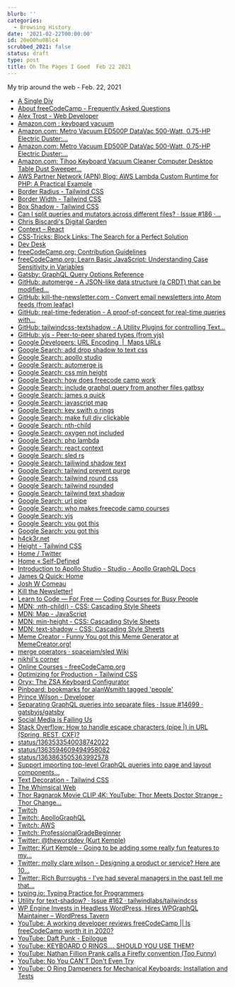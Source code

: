 ```yaml
---
blurb: ''
categories:
  - Browsing History
date: '2021-02-22T00:00:00'
id: 20eO0hu0Blc4
scrubbed_2021: false
status: draft
type: post
title: Oh The Pages I Goed  Feb 22 2021
---
```


My trip around the web - Feb. 22, 2021

- [A Single Div](https://a.singlediv.com/)
- [About freeCodeCamp - Frequently Asked Questions](https://www.freecodecamp.org/news/about/)
- [Alex Trost - Web Developer](https://www.atrost.com/til)
- [Amazon.com : keyboard vacuum](https://www.amazon.com/s?k=keyboard+vacuum&crid=10Y89LX3EVSJL&sprefix=keyboard+va%2Caps%2C180&ref=nb_sb_ss_ts-doa-p_1_11)
- [Amazon.com: Metro Vacuum ED500P DataVac 500-Watt, 0.75-HP Electric Duster:...](https://www.amazon.com/Metro-Vacuum-ED500P-500-Watt-Electric/dp/B001U899HQ/ref=sxin_10?ascsubtag=amzn1.osa.8421f059-fc6c-4d08-9b44-d15ec1af112d.ATVPDKIKX0DER.en_US&creativeASIN=B001U899HQ&crid=10Y89LX3EVSJL&cv_ct_cx=keyboard+vacuum&cv_ct_id=amzn1.osa.8421f059-fc6c-4d08-9b44-d15ec1af112d.ATVPDKIKX0DER.en_US&cv_ct_pg=search&cv_ct_we=asin&cv_ct_wn=osp-single-source-earns-comm&dchild=1&keywords=keyboard+vacuum&linkCode=oas&pd_rd_i=B001U899HQ&pd_rd_r=a19d0efe-dee1-44d1-bb34-24a76be85649&pd_rd_w=TORom&pd_rd_wg=7CLxH&pf_rd_p=f4a3aafa-93d3-4be9-a7f4-4d5c2eff701a&pf_rd_r=VFACH2EKYF4HHD92V92D&qid=1614011279&sprefix=keyboard+va%2Caps%2C180&sr=1-1-64f3a41a-73ca-403a-923c-8152c45485fe&tag=gadgetreview-tca-20)
- [Amazon.com: Metro Vacuum ED500P DataVac 500-Watt, 0.75-HP Electric Duster:...](https://www.amazon.com/Metro-Vacuum-ED500P-500-Watt-Electric/dp/B001U899HQ/ref=sxin_10?ascsubtag=amzn1.osa.8421f059-fc6c-4d08-9b44-d15ec1af112d.ATVPDKIKX0DER.en_US&creativeASIN=B001U899HQ&crid=10Y89LX3EVSJL&cv_ct_cx=keyboard%2Bvacuum&cv_ct_id=amzn1.osa.8421f059-fc6c-4d08-9b44-d15ec1af112d.ATVPDKIKX0DER.en_US&cv_ct_pg=search&cv_ct_we=asin&cv_ct_wn=osp-single-source-earns-comm&dchild=1&keywords=keyboard%2Bvacuum&linkCode=oas&pd_rd_i=B001U899HQ&pd_rd_r=a19d0efe-dee1-44d1-bb34-24a76be85649&pd_rd_w=TORom&pd_rd_wg=7CLxH&pf_rd_p=f4a3aafa-93d3-4be9-a7f4-4d5c2eff701a&pf_rd_r=VFACH2EKYF4HHD92V92D&qid=1614011279&sprefix=keyboard%2Bva%2Caps%2C180&sr=1-1-64f3a41a-73ca-403a-923c-8152c45485fe&tag=gadgetreview-tca-20&th=1)
- [Amazon.com: Tihoo Keyboard Vacuum Cleaner Computer Desktop Table Dust Sweeper...](https://www.amazon.com/Desktop-Keyboard-Cleaner-Sweeper-Collector/dp/B07GVNLPZ7/ref=sr_1_2_sspa?crid=10Y89LX3EVSJL&dchild=1&keywords=keyboard+vacuum&qid=1614011279&sprefix=keyboard+va%2Caps%2C180&sr=8-2-spons&psc=1&spLa=ZW5jcnlwdGVkUXVhbGlmaWVyPUEzRURZOFJHUUg2RE9aJmVuY3J5cHRlZElkPUEwOTAxMTcwMjFGWFZHTUJOVVJYUCZlbmNyeXB0ZWRBZElkPUEwMzAzMDA1MjEzOVRRT0E1Sk5BUiZ3aWRnZXROYW1lPXNwX2F0ZiZhY3Rpb249Y2xpY2tSZWRpcmVjdCZkb05vdExvZ0NsaWNrPXRydWU=)
- [AWS Partner Network (APN) Blog: AWS Lambda Custom Runtime for PHP: A Practical Example](https://aws.amazon.com/blogs/apn/aws-lambda-custom-runtime-for-php-a-practical-example/)
- [Border Radius - Tailwind CSS](https://tailwindcss.com/docs/border-radius)
- [Border Width - Tailwind CSS](https://tailwindcss.com/docs/border-width)
- [Box Shadow - Tailwind CSS](https://tailwindcss.com/docs/box-shadow)
- [Can I split queries and mutators across different files? · Issue #186 ·...](https://github.com/ardatan/graphql-tools/issues/186)
- [Chris Biscardi's Digital Garden](https://www.christopherbiscardi.com/free-newsletter)
- [Context – React](https://reactjs.org/docs/context.html)
- [CSS-Tricks: Block Links: The Search for a Perfect Solution](https://css-tricks.com/block-links-the-search-for-a-perfect-solution/#method-4-sprinkle-javascript-on-the-second-method)
- [Dev Desk](https://devdesks.io/)
- [freeCodeCamp.org: Contribution Guidelines](https://contribute.freecodecamp.org/#/)
- [freeCodeCamp.org: Learn Basic JavaScript: Understanding Case Sensitivity in Variables](https://www.freecodecamp.org/learn/javascript-algorithms-and-data-structures/basic-javascript/understanding-case-sensitivity-in-variables)
- [Gatsby: GraphQL Query Options Reference](https://www.gatsbyjs.com/docs/graphql-reference/)
- [GitHub: automerge - A JSON-like data structure (a CRDT) that can be modified...](https://github.com/automerge/automerge)
- [GitHub: kill-the-newsletter.com - Convert email newsletters into Atom feeds (from leafac)](https://github.com/leafac/kill-the-newsletter.com)
- [GitHub: real-time-federation - A proof-of-concept for real-time queries with...](https://github.com/apollographql/real-time-federation)
- [GitHub: tailwindcss-textshadow - A Utility Plugins for controlling Text...](https://github.com/iunteq/tailwindcss-textshadow)
- [GitHub: yjs - Peer-to-peer shared types (from yjs)](https://github.com/yjs/yjs)
- [Google Developers: URL Encoding  |  Maps URLs](https://developers.google.com/maps/documentation/urls/url-encoding)
- [Google Search: add drop shadow to text css](https://www.google.com/search?newwindow=1&client=safari&rls=en&ei=73I0YM6HGOjL5gKO8a-oDQ&q=add+drop+shadow+to+text+css&oq=add+drop+shadow+to+text+css&gs_lcp=Cgdnd3Mtd2l6EAMyAggAOgcIABCwAxBDOgcIABBHELADOgQIABBDOgYIABAWEB5QliZYiCpg7CxoAXACeACAAXKIAbQDkgEDNC4xmAEAoAEBqgEHZ3dzLXdpesgBCsABAQ&sclient=gws-wiz&ved=0ahUKEwiOu5X2hP_uAhXopVkKHY74C9UQ4dUDCA0&uact=5)
- [Google Search: apollo studio](https://www.google.com/search?client=safari&rls=en&q=apollo+studio&ie=UTF-8&oe=UTF-8)
- [Google Search: automerge js](https://www.google.com/search?client=safari&rls=en&q=automerge+js&ie=UTF-8&oe=UTF-8)
- [Google Search: css min height](https://www.google.com/search?client=safari&rls=en&q=css+min+height&ie=UTF-8&oe=UTF-8)
- [Google Search: how does freecode camp work](https://www.google.com/search?client=safari&rls=en&q=how+does+freecode+camp+work&ie=UTF-8&oe=UTF-8)
- [Google Search: include graphql query from another files gatbsy](https://www.google.com/search?newwindow=1&client=safari&rls=en&ei=pz40YKfOGcPc5gKbq7mYCA&q=include+graphql+query+from+another+files+gatbsy&oq=include+graphql+query+from+another+files+gatbsy&gs_lcp=Cgdnd3Mtd2l6EAMyBwghEAoQoAE6BwgAEEcQsAM6BQghEKABOgUIIRCrAlDdH1jSLWCDNmgBcAJ4AIAB8gGIAYwIkgEFMS42LjGYAQCgAQGqAQdnd3Mtd2l6yAEIwAEB&sclient=gws-wiz&ved=0ahUKEwjnvZiI0_7uAhVDrlkKHZtVDoMQ4dUDCA0&uact=5)
- [Google Search: james q quick](https://www.google.com/search?client=safari&rls=en&q=james+q+quick&ie=UTF-8&oe=UTF-8)
- [Google Search: javascript map](https://www.google.com/search?client=safari&rls=en&q=javascript+map&ie=UTF-8&oe=UTF-8)
- [Google Search: key swith o rings](https://www.google.com/search?client=safari&rls=en&q=key+swith+o+rings&ie=UTF-8&oe=UTF-8)
- [Google Search: make full div clickable](https://www.google.com/search?client=safari&rls=en&q=make+full+div+clickable&ie=UTF-8&oe=UTF-8)
- [Google Search: nth-child](https://www.google.com/search?client=safari&rls=en&q=nth-child&ie=UTF-8&oe=UTF-8)
- [Google Search: oxygen not included](https://www.google.com/search?client=safari&rls=en&q=oxygen+not+included&ie=UTF-8&oe=UTF-8)
- [Google Search: php lambda](https://www.google.com/search?client=safari&rls=en&q=php+lambda&ie=UTF-8&oe=UTF-8)
- [Google Search: react context](https://www.google.com/search?client=safari&rls=en&q=react+context&ie=UTF-8&oe=UTF-8)
- [Google Search: sled rs](https://www.google.com/search?client=safari&rls=en&q=sled+rs&ie=UTF-8&oe=UTF-8)
- [Google Search: tailiwind shadow text](https://www.google.com/search?client=safari&rls=en&q=tailiwind+shadow+text&ie=UTF-8&oe=UTF-8)
- [Google Search: tailwind prevent purge](https://www.google.com/search?client=safari&rls=en&q=tailwind+prevent+purge&ie=UTF-8&oe=UTF-8)
- [Google Search: tailwind round css](https://www.google.com/search?newwindow=1&client=safari&rls=en&ei=MTQzYP6zMoWC5wKQjrHgDQ&q=tailwind+round+css&oq=tailwind+round+css&gs_lcp=Cgdnd3Mtd2l6EAMyBggAEBYQHjIGCAAQFhAeMgYIABAWEB46BwgAEEcQsAM6AggAOgQIABAKOggIABAIEA0QHlD-HFiZI2DnJWgBcAJ4AIABsAGIAaQEkgEDMy4ymAEAoAEBqgEHZ3dzLXdpesgBCMABAQ&sclient=gws-wiz&ved=0ahUKEwi-kLX51PzuAhUFwVkKHRBHDNwQ4dUDCAw&uact=5)
- [Google Search: tailwind rounded](https://www.google.com/search?client=safari&rls=en&q=tailwind+rounded&ie=UTF-8&oe=UTF-8)
- [Google Search: tailwind text shadow](https://www.google.com/search?client=safari&rls=en&q=tailwind+text+shadow&ie=UTF-8&oe=UTF-8)
- [Google Search: url pipe](https://www.google.com/search?client=safari&rls=en&q=url+pipe&ie=UTF-8&oe=UTF-8)
- [Google Search: who makes freecode camp courses](https://www.google.com/search?client=safari&rls=en&q=who+makes+freecode+camp+courses&ie=UTF-8&oe=UTF-8)
- [Google Search: yjs](https://www.google.com/search?client=safari&rls=en&q=yjs&ie=UTF-8&oe=UTF-8)
- [Google Search: you got this](https://www.google.com/search?q=you+got+this&newwindow=1&client=safari&rls=en&source=lnms&tbm=isch&sa=X&ved=2ahUKEwj1rYnYvf7uAhUCy1kKHb6XBq4Q_AUoAXoECA8QAw&biw=1280&bih=646#imgrc=uJ6_qCDp5kLAnM)
- [Google Search: you got this](https://www.google.com/search?q=you%20got%20this&tbm=isch&tbs=isz:m&client=safari&hl=en&sa=X&ved=0CAIQpwVqFwoTCLiU_d29_u4CFQAAAAAdAAAAABAP&biw=1280&bih=646#imgrc=EEnyNJVmexMNCM)
- [h4ck3r.net](https://h4ck3r.net/)
- [Height - Tailwind CSS](https://tailwindcss.com/docs/height)
- [Home / Twitter](https://twitter.com/Bosslogic/status/1363875210076647431/photo/1)
- [Home « Self-Defined](https://www.selfdefined.app/)
- [Introduction to Apollo Studio - Studio - Apollo GraphQL Docs](https://www.apollographql.com/docs/studio/)
- [James Q Quick: Home](https://www.jamesqquick.com/)
- [Josh W Comeau](https://www.joshwcomeau.com/)
- [Kill the Newsletter!](https://kill-the-newsletter.com/)
- [Learn to Code — For Free — Coding Courses for Busy People](https://www.freecodecamp.org/)
- [MDN: :nth-child() - CSS: Cascading Style Sheets](https://developer.mozilla.org/en-US/docs/Web/CSS/:nth-child)
- [MDN: Map - JavaScript](https://developer.mozilla.org/en-US/docs/Web/JavaScript/Reference/Global_Objects/Map)
- [MDN: min-height - CSS: Cascading Style Sheets](https://developer.mozilla.org/en-US/docs/Web/CSS/min-height)
- [MDN: text-shadow - CSS: Cascading Style Sheets](https://developer.mozilla.org/en-US/docs/Web/CSS/text-shadow)
- [Meme Creator - Funny You got this Meme Generator at MemeCreator.org!](https://www.memecreator.org/meme/you-got-this59/)
- [merge operators · spacejam/sled Wiki](https://github.com/spacejam/sled/wiki/merge-operators)
- [nikhil's corner](https://niksethi.com/)
- [Online Courses - freeCodeCamp.org](https://www.freecodecamp.org/news/tag/online-courses/)
- [Optimizing for Production - Tailwind CSS](https://tailwindcss.com/docs/optimizing-for-production)
- [Oryx: The ZSA Keyboard Configurator](https://configure.ergodox-ez.com/moonlander/layouts/APODe/AdLPR/1)
- [Pinboard: bookmarks for alanWsmith tagged 'people'](https://pinboard.in/u:alanWsmith/t:People/)
- [Prince Wilson - Developer](https://prince.dev/)
- [Separating GraphQL queries into separate files · Issue #14699 · gatsbyjs/gatsby](https://github.com/gatsbyjs/gatsby/issues/14699)
- [Social Media is Failing Us](https://theworst.dev/social-media-is-failing-us)
- [Stack Overflow: How to handle escape characters (pipe |) in URL (Spring, REST, CXF)?](https://stackoverflow.com/questions/21940826/how-to-handle-escape-characters-pipe-in-url-spring-rest-cxf)
- [status/1363533540038742022](https://twitter.com/hypervisible/status/1363533540038742022)
- [status/1363594609494958082](https://twitter.com/rakyll/status/1363594609494958082)
- [status/1363863505363992578](https://twitter.com/TheRealDudish/status/1363863505363992578)
- [Support importing top-level GraphQL queries into page and layout components...](https://github.com/gatsbyjs/gatsby/issues/2827)
- [Text Decoration - Tailwind CSS](https://tailwindcss.com/docs/text-decoration)
- [The Whimsical Web](https://whimsical.club/)
- [Thor Ragnarok Movie CLIP 4K: YouTube: Thor Meets Doctor Strange - Thor Change...](https://www.youtube.com/watch?v=c5wkyF7PaZM)
- [Twitch](https://www.twitch.tv/)
- [Twitch: ApolloGraphQL](https://www.twitch.tv/apollographql)
- [Twitch: AWS](https://www.twitch.tv/aws)
- [Twitch: ProfessionalGradeBeginner](https://www.twitch.tv/professionalgradebeginner)
- [Twitter: @theworstdev (Kurt Kemple)](https://twitter.com/theworstdev)
- [Twitter: Kurt Kemple - Going to be adding some really fun features to my...](https://twitter.com/theworstdev/status/1360251575617400835?s=20)
- [Twitter: molly clare wilson - Designing a product or service? Here are 10...](https://twitter.com/mollyclare/status/1254886822779502593)
- [Twitter: Rich Burroughs - I’ve had several managers in the past tell me that...](https://twitter.com/richburroughs/status/1363574205879525377)
- [typing.io: Typing Practice for Programmers](https://typing.io/lesson/python/mercurial/merge.py/1)
- [Utility for text-shadow? · Issue #162 · tailwindlabs/tailwindcss](https://github.com/tailwindlabs/tailwindcss/issues/162)
- [WP Engine Invests in Headless WordPress, Hires WPGraphQL Maintainer – WordPress Tavern](https://wptavern.com/wp-engine-invests-in-headless-wordpress-hires-wpgraphql-maintainer)
- [YouTube: A working developer reviews freeCodeCamp || Is freeCodeCamp worth it in 2020?](https://www.youtube.com/watch?v=JIcZ_Jc2FCA)
- [YouTube: Daft Punk - Epilogue](https://www.youtube.com/watch?v=DuDX6wNfjqc&feature=emb_logo)
- [YouTube: KEYBOARD O RINGS.... SHOULD YOU USE THEM?](https://www.youtube.com/watch?v=9O4jhDLaHwY)
- [YouTube: Nathan Fillion Prank calls a Firefly convention (Too Funny)](https://www.youtube.com/watch?v=uXf_0ImQ6Aw)
- [YouTube: No You CAN'T Don't Even Try](https://www.youtube.com/watch?v=NmvMfhHyBRI)
- [YouTube: O Ring Dampeners for Mechanical Keyboards: Installation and Tests](https://www.youtube.com/watch?v=Zq4bV_7KH1c)
